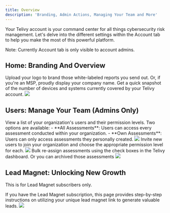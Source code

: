 ```yaml
---
title: Overview
description: 'Branding, Admin Actions, Managing Your Team and More'
---
```


Your Telivy account is your command center for all things cybersecurity risk management. Let's delve into the different settings within the Account tab to help you make the most of this powerful platform.

Note: Currently Account tab is only visible to account admins.

## Home: Branding And Overview

<AccordionGroup>
  <Accordion title="Customize Your Identity">
    Upload your logo to brand those white-labeled reports you send out. Or, if you're an MSP, proudly display your company name.  
  </Accordion>

  <Accordion title="Keep Tabs On Your Assets" >
    Get a quick snapshot of the number of devices and systems currently covered by your Telivy account.
    <img src="/images/keep-tabs-on-your-assets.jpg" />
  </Accordion>
</AccordionGroup>


## Users: Manage Your Team (Admins Only)
<AccordionGroup>
  <Accordion title="Access Control Made Simple">
    View a list of your organization's users and their permission levels. Two options are available:
    - **All Assessments**: Users can access every assessment conducted within your organization.
    - **Own Assessments**: Users can only access assessments they personally created.
    <img src="/images/access-control-made-simple.jpg" />
  </Accordion>

  <Accordion title="Expand Your Team" >
    Invite new users to join your organization and choose the appropriate permission level for each.
    <img src="/images/expand-your-team.png" />
  </Accordion>

  <Accordion title="Reassigning / Archiving Assessments" >
    Bulk re-assign assessments using the check boxes in the Telivy dashboard. Or you can archived those assessments
    <img src="/images/reassigning-archiving-assessments.png" />
  </Accordion>
</AccordionGroup>

## Lead Magnet: Unlocking New Growth

This is for Lead Magnet subscribers only.

<Accordion title="Attract New Clients">
    If you have the Lead Magnet subscription, this page provides step-by-step instructions on utilizing your unique lead magnet link to generate valuable leads. 
    <img src="/images/attract-new-clients.jpg" />
</Accordion>